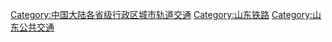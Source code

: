 [[Category:中国大陆各省级行政区城市轨道交通|Category:中国大陆各省级行政区城市轨道交通]]
[[Category:山东铁路|Category:山东铁路]]
[[Category:山东公共交通|Category:山东公共交通]]